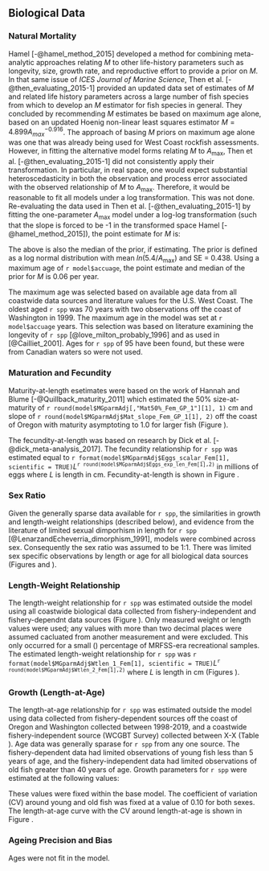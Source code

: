 ## Biological Data

### Natural Mortality

Hamel [-@hamel_method_2015] developed a method for combining meta-analytic approaches relating $M$ to other life-history parameters such as longevity, size, growth rate, and reproductive effort to provide a prior on $M$. In that same issue of *ICES Journal of Marine Science*, Then et al. [-@then_evaluating_2015-1] provided an updated data set of estimates of $M$ and related life history parameters across a large number of fish species from which to develop an $M$ estimator for fish species in general. They concluded by recommending $M$ estimates be based on maximum age alone, based on an updated Hoenig non-linear least squares estimator $M=4.899A^{-0.916}_{max}$. The approach of basing $M$ priors on maximum age alone was one that was already being used for West Coast rockfish assessments. However, in fitting the alternative model forms relating $M$ to $A_{\text{max}}$, Then et al. [-@then_evaluating_2015-1] did not consistently apply their transformation. In particular, in real space, one would expect substantial heteroscedasticity in both the observation and process error associated with the observed relationship of $M$ to $A_{\text{max}}$. Therefore, it would be reasonable to fit all models under a log transformation. This was not done. Re-evaluating the data used in Then et al. [-@then_evaluating_2015-1] by fitting the one-parameter $A_{\text{max}}$ model under a log-log transformation (such that the slope is forced to be -1 in the transformed space Hamel [-@hamel_method_2015]), the point estimate for $M$ is:

\begin{centering}

$M=\frac{5.4}{A_{\text{max}}}$

\end{centering}

The above is also the median of the prior, if estimating. The prior is defined as a log normal distribution with mean $ln(5.4/A_{\text{max}})$ and SE = 0.438. Using a maximum age of `r model$accuage`, the point estimate and median of the prior for $M$ is 0.06 per year.

The maximum age was selected based on available age data from all coastwide data sources and literature values for the U.S. West Coast.  The oldest aged `r spp` was 70 years with two observations off the coast of Washington in 1999.  The maximum age in the model was set at `r model$accuage` years.  This selection was based on literature examining the longevity of  `r spp` [@love_milton_probably_1996] and as used in [@Cailliet_2001]. Ages for `r spp` of 95 have been found, but these were from Canadian waters so were not used.  


### Maturation and Fecundity
Maturity-at-length esetimates were based on the work of Hannah and Blume [-@Quillback_maturity_2011] which estimated the 50% size-at-maturity of `r round(model$MGparmAdj[,"Mat50%_Fem_GP_1"][1], 1)` cm and slope of `r round(model$MGparmAdj$Mat_slope_Fem_GP_1[1], 2)` off the coast of Oregon with maturity asymptoting to 1.0 for larger fish (Figure \ref{fig:maturity}).  

The fecundity-at-length was based on research by Dick et al. [-@dick_meta-analysis_2017]. The fecundity relationship for `r spp` was estimated equal to `r format(model$MGparmAdj$Eggs_scalar_Fem[1], scientific = TRUE)`$L$^`r round(model$MGparmAdj$Eggs_exp_len_Fem[1],2)`^ in millions of eggs where $L$ is length in cm. Fecundity-at-length is shown in Figure \ref{fig:fecundity}.


### Sex Ratio
Given the generally sparse data available for `r spp`, the similarities in growth and length-weight relationships (described below), and evidence from the literature of limited sexual dimporhism in length for `r spp` [@LenarzandEcheverria_dimorphism_1991], models were combined across sex. Consequently the sex ratio was assumed to be 1:1. There was limited sex specific observations by length or age for all biological data sources (Figures \ref{fig:len-sex-ratio} and \ref{fig:age-sex-ratio}).


### Length-Weight Relationship
The length-weight relationship for `r spp` was estimated outside the model using all coastwide biological data collected from fishery-independent and fishery-dependnt data sources (Figure \ref{fig:len-weight-survey}). Only measured weight or length values were used; any values with more than two decimal places were assumed cacluated from another measurement and were excluded. This only occurred for a small () percentage of MRFSS-era recreational samples. The estimated length-weight relationship for `r spp` was `r format(model$MGparmAdj$Wtlen_1_Fem[1], scientific = TRUE)`$L$^`r round(model$MGparmAdj$Wtlen_2_Fem[1],2)`^ where $L$ is length in cm (Figures \ref{fig:len-weight}).


### Growth (Length-at-Age)
The length-at-age relationship for `r spp` was estimated outside the model using data collected from fishery-dependent sources off the coast of Oregon and Washington collected between 1998-2019, and a coastwide fishery-independent source (WCGBT Survey) collected between X-X (Table \ref{tab:len-at-age-samps}).  Age data was generally sparase for `r spp` from any one source. The fishery-dependent data had limited observations of young fish less than 5 years of age, and the fishery-independent data had limited observations of old fish greater than 40 years of age. Growth parameters for `r spp` were estimated at the following values:

\begin{centering}

$L_{\infty}$ = `r round(model$MGparmAdj$L_at_Amax_Fem_GP_1[1], 1)` cm; $k$ = `r round(model$MGparmAdj$VonBert_K_Fem_GP_1[1], 3)`

\end{centering}

These values were fixed within the base model. The coefficient of variation (CV) around young and old fish was fixed at a value of 0.10 for both sexes. The length-at-age curve with the CV around length-at-age is shown in Figure \ref{fig:len-age-ss}.  
  
  
### Ageing Precision and Bias
Ages were not fit in the model. 